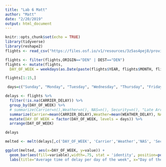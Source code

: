 ```yaml
---
title: "Lab 6 Matt"
author: "Matt"
date: "2/20/2019"
output: html_document
---
```


```r
knitr::opts_chunk$set(echo = TRUE)
library(tidyverse)
library(reshape2)
flights <- read_csv("https://files.osf.io/v1/resources/3z5as4pej8/providers/osfstorage/5a8ca28f57103100104584db")
```


```r
flights <- filter(flights,ORIGIN=="DEN" | DEST=="DEN")
flights <- mutate(flights,
  DAY_OF_WEEK = weekdays(as.Date(paste(flights$YEAR, flights$MONTH, flights$DAY_OF_MONTH, sep="-"))))
```

```r
flights[1:15,]
```


```r
 days=c("Sunday", "Monday", "Tuesday", "Wednesday", "Thursday", "Friday", "Saturday")

delays <- flights %>%
  filter(!is.na(CARRIER_DELAY)) %>%
  group_by(DAY_OF_WEEK) %>%
  # summarize(Carrier=n(),Weather=n(), NAS=n(), Security=n(), "Late Arrival"=n()) %>%
  summarize(Carrier=mean(CARRIER_DELAY),Weather=mean(WEATHER_DELAY), NAS=mean(NAS_DELAY), Security=mean(SECURITY_DELAY), "Late Arrival"=mean(LATE_AIRCRAFT_DELAY)) %>%
  mutate(DAY_OF_WEEK = factor(DAY_OF_WEEK, levels = days)) %>%
  arrange(DAY_OF_WEEK) 

delays
```


```r
melted <- melt(delays[,c('DAY_OF_WEEK', 'Carrier','Weather','NAS', 'Security', 'Late Arrival')],id.vars = 1)

ggplot(melted, aes(x=DAY_OF_WEEK, y=value)) + 
  geom_bar(aes(fill=variable),width=.75, stat = 'identity', position=position_dodge()) + 
  labs(title="Average time of delay per day of the week", x="Day of the Week", y="Average delay time", fill="Type of delay")
```

